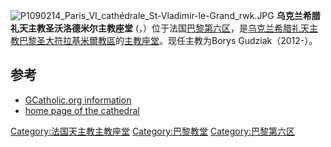 [[File:P1090214_Paris_VI_cathédrale_St-Vladimir-le-Grand_rwk.JPG|thumb]]
'''乌克兰希腊礼天主教圣沃洛德米尔主教座堂''' ({{lang-fr|Cathédrale Saint-Volodymyr-le-Grand}}，{{lang-uk|Собор святого Володимира Великого}}）位于法国[[巴黎第六区|巴黎第六区]]，是[[乌克兰希腊礼天主教巴黎圣大符拉基米爾教區|乌克兰希腊礼天主教巴黎圣大符拉基米爾教區]]的[[主教座堂|主教座堂]]。现任主教为Borys Gudziak（2012-）。

==参考==
*[http://www.gcatholic.org/dioceses/diocese/fran2.htm  GCatholic.org information] {{Wayback|url=http://www.gcatholic.org/dioceses/diocese/fran2.htm |date=20140204032335 }}
*[http://ugcc-cathedrale-paris.org.ua/  home page of the cathedral] {{Wayback|url=http://ugcc-cathedrale-paris.org.ua/ |date=20140516214310 }}

{{coord|48|51|17|N|2|19|51|E|type:landmark_region:FR|display=title}}
[[Category:法国天主教主教座堂|Category:法国天主教主教座堂]]
[[Category:巴黎教堂|Category:巴黎教堂]]
[[Category:巴黎第六区|Category:巴黎第六区]]

{{法国天主教主教座堂}}